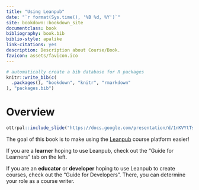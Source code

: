 ```yaml
---
title: "Using Leanpub"
date: "`r format(Sys.time(), '%B %d, %Y')`"
site: bookdown::bookdown_site
documentclass: book
bibliography: book.bib
biblio-style: apalike
link-citations: yes
description: Description about Course/Book.
favicon: assets/favicon.ico
---
```


```r
# automatically create a bib database for R packages
knitr::write_bib(c(
  .packages(), "bookdown", "knitr", "rmarkdown"
), "packages.bib")
```

# Overview {-}

```r
ottrpal::include_slide("https://docs.google.com/presentation/d/1nKVYtTsawTHSxMun69U3GO9xT_xSQsJjTEabEb1qAuU/edit#slide=id.g1b34b732d40_2_22")
```

The goal of this book is to make using the [Leanpub](https://leanpub.com) course platform easier!

If you are a **learner** hoping to use Leanpub, check out the "Guide for Learners" tab on the left.

If you are an **educator** or **developer** hoping to use Leanpub to create courses, check out the "Guide for Developers". There, you can determine your role as a course writer.
